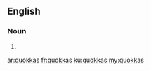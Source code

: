 ==English==

===Noun===
{{head|en|plural}}

# {{plural of|quokka|lang=en|nocat=1}}

[[ar:quokkas]]
[[fr:quokkas]]
[[ku:quokkas]]
[[my:quokkas]]
